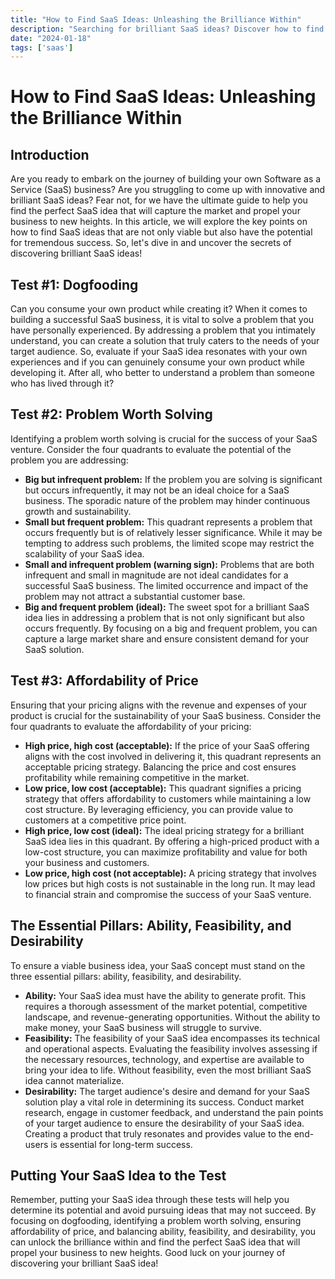 ```yaml
---
title: "How to Find SaaS Ideas: Unleashing the Brilliance Within"
description: "Searching for brilliant SaaS ideas? Discover how to find the perfect SaaS idea that solves significant problems, aligns with pricing, and ensures desirability. Unleash the brilliance within!"
date: "2024-01-18"
tags: ['saas']
---
```


# How to Find SaaS Ideas: Unleashing the Brilliance Within

## Introduction

Are you ready to embark on the journey of building your own Software as a Service (SaaS) business? Are you struggling to come up with innovative and brilliant SaaS ideas? Fear not, for we have the ultimate guide to help you find the perfect SaaS idea that will capture the market and propel your business to new heights. In this article, we will explore the key points on how to find SaaS ideas that are not only viable but also have the potential for tremendous success. So, let's dive in and uncover the secrets of discovering brilliant SaaS ideas!

## Test #1: Dogfooding

Can you consume your own product while creating it? When it comes to building a successful SaaS business, it is vital to solve a problem that you have personally experienced. By addressing a problem that you intimately understand, you can create a solution that truly caters to the needs of your target audience. So, evaluate if your SaaS idea resonates with your own experiences and if you can genuinely consume your own product while developing it. After all, who better to understand a problem than someone who has lived through it?

## Test #2: Problem Worth Solving

Identifying a problem worth solving is crucial for the success of your SaaS venture. Consider the four quadrants to evaluate the potential of the problem you are addressing:

- **Big but infrequent problem:** If the problem you are solving is significant but occurs infrequently, it may not be an ideal choice for a SaaS business. The sporadic nature of the problem may hinder continuous growth and sustainability.
- **Small but frequent problem:** This quadrant represents a problem that occurs frequently but is of relatively lesser significance. While it may be tempting to address such problems, the limited scope may restrict the scalability of your SaaS idea.
- **Small and infrequent problem (warning sign):** Problems that are both infrequent and small in magnitude are not ideal candidates for a successful SaaS business. The limited occurrence and impact of the problem may not attract a substantial customer base.
- **Big and frequent problem (ideal):** The sweet spot for a brilliant SaaS idea lies in addressing a problem that is not only significant but also occurs frequently. By focusing on a big and frequent problem, you can capture a large market share and ensure consistent demand for your SaaS solution.

## Test #3: Affordability of Price

Ensuring that your pricing aligns with the revenue and expenses of your product is crucial for the sustainability of your SaaS business. Consider the four quadrants to evaluate the affordability of your pricing:

- **High price, high cost (acceptable):** If the price of your SaaS offering aligns with the cost involved in delivering it, this quadrant represents an acceptable pricing strategy. Balancing the price and cost ensures profitability while remaining competitive in the market.
- **Low price, low cost (acceptable):** This quadrant signifies a pricing strategy that offers affordability to customers while maintaining a low cost structure. By leveraging efficiency, you can provide value to customers at a competitive price point.
- **High price, low cost (ideal):** The ideal pricing strategy for a brilliant SaaS idea lies in this quadrant. By offering a high-priced product with a low-cost structure, you can maximize profitability and value for both your business and customers.
- **Low price, high cost (not acceptable):** A pricing strategy that involves low prices but high costs is not sustainable in the long run. It may lead to financial strain and compromise the success of your SaaS venture.

## The Essential Pillars: Ability, Feasibility, and Desirability

To ensure a viable business idea, your SaaS concept must stand on the three essential pillars: ability, feasibility, and desirability.

- **Ability:** Your SaaS idea must have the ability to generate profit. This requires a thorough assessment of the market potential, competitive landscape, and revenue-generating opportunities. Without the ability to make money, your SaaS business will struggle to survive.
- **Feasibility:** The feasibility of your SaaS idea encompasses its technical and operational aspects. Evaluating the feasibility involves assessing if the necessary resources, technology, and expertise are available to bring your idea to life. Without feasibility, even the most brilliant SaaS idea cannot materialize.
- **Desirability:** The target audience's desire and demand for your SaaS solution play a vital role in determining its success. Conduct market research, engage in customer feedback, and understand the pain points of your target audience to ensure the desirability of your SaaS idea. Creating a product that truly resonates and provides value to the end-users is essential for long-term success.

## Putting Your SaaS Idea to the Test

Remember, putting your SaaS idea through these tests will help you determine its potential and avoid pursuing ideas that may not succeed. By focusing on dogfooding, identifying a problem worth solving, ensuring affordability of price, and balancing ability, feasibility, and desirability, you can unlock the brilliance within and find the perfect SaaS idea that will propel your business to new heights. Good luck on your journey of discovering your brilliant SaaS idea!



